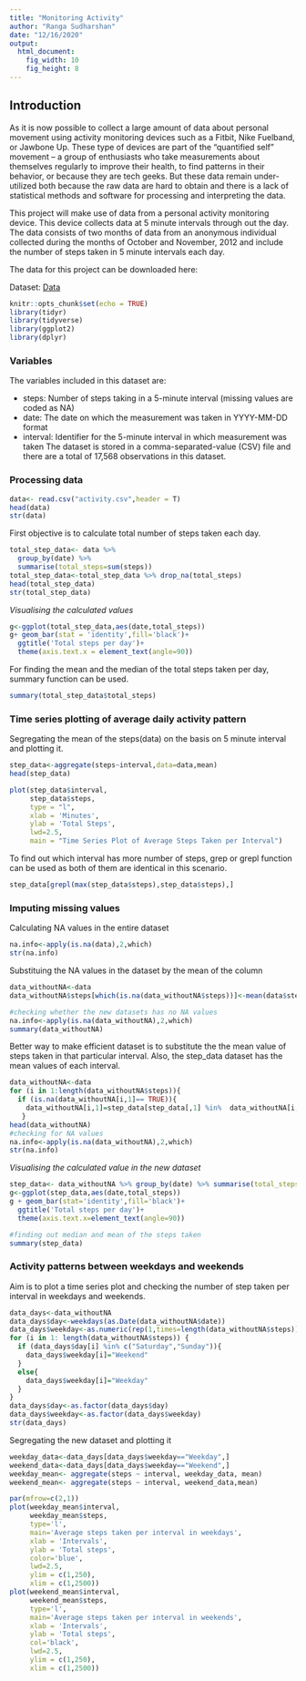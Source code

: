 ---
title: "Monitoring Activity"
author: "Ranga Sudharshan"
date: "12/16/2020"
output: 
  html_document: 
    fig_width: 10
    fig_height: 8
---

## Introduction

As it is now possible to collect a large amount of data about personal movement using activity monitoring devices such as a Fitbit, Nike Fuelband, or Jawbone Up. These type of devices are part of the “quantified self” movement – a group of enthusiasts who take measurements about themselves regularly to improve their health, to find patterns in their behavior, or because they are tech geeks. But these data remain under-utilized both because the raw data are hard to obtain and there is a lack of statistical methods and software for processing and interpreting the data.

This project will make use of data from a personal activity monitoring device. This device collects data at 5 minute intervals through out the day. The data consists of two months of data from an anonymous individual collected during the months of October and November, 2012 and include the number of steps taken in 5 minute intervals each day.

The data for this project can be downloaded here:

Dataset: [Data](https://d396qusza40orc.cloudfront.net/repdata%2Fdata%2Factivity.zip)


```{r setup   }
knitr::opts_chunk$set(echo = TRUE)
library(tidyr)
library(tidyverse)
library(ggplot2)
library(dplyr)
```


### Variables

The variables included in this dataset are:

* steps: Number of steps taking in a 5-minute interval (missing values are coded as NA)
* date: The date on which the measurement was taken in YYYY-MM-DD format
* interval: Identifier for the 5-minute interval in which measurement was taken
The dataset is stored in a comma-separated-value (CSV) file and there are a total of 17,568 observations in this dataset.

### Processing data

```{r}
data<- read.csv("activity.csv",header = T)
head(data)
str(data)
```

First objective is to calculate total number of steps taken each day. 
```{r}
total_step_data<- data %>%
  group_by(date) %>%
  summarise(total_steps=sum(steps))
total_step_data<-total_step_data %>% drop_na(total_steps)
head(total_step_data)
str(total_step_data)
```

*Visualising the calculated values*

```{r}
g<-ggplot(total_step_data,aes(date,total_steps))
g+ geom_bar(stat = 'identity',fill='black')+
  ggtitle('Total steps per day')+
  theme(axis.text.x = element_text(angle=90))
```

For finding the mean and the median of the total steps taken per day, summary function can be used.
```{r}
summary(total_step_data$total_steps)
```

### Time series plotting of average daily activity pattern

Segregating the mean of the steps(data) on the basis on 5 minute interval and plotting it.
```{r}
step_data<-aggregate(steps~interval,data=data,mean)
head(step_data)

plot(step_data$interval,
     step_data$steps, 
     type = "l",
     xlab = 'Minutes',
     ylab = 'Total Steps',
     lwd=2.5,
     main = "Time Series Plot of Average Steps Taken per Interval")
```

To find out which interval has more number of steps, grep or grepl function can be used as both of them are identical in this scenario.

```{r}
step_data[grepl(max(step_data$steps),step_data$steps),]
```

### Imputing missing values

Calculating NA values in the entire dataset
```{r}
na.info<-apply(is.na(data),2,which)
str(na.info)
```

Substituing the NA values in the dataset by the mean of the column
```{r}
data_withoutNA<-data
data_withoutNA$steps[which(is.na(data_withoutNA$steps))]<-mean(data$steps,na.rm = T)

#checking whether the new datasets has no NA values
na.info<-apply(is.na(data_withoutNA),2,which)
summary(data_withoutNA)
```

Better way to make efficient dataset is to substitute the the mean value of steps taken in that particular interval. Also, the step_data dataset has the mean values of each interval.

```{r}
data_withoutNA<-data
for (i in 1:length(data_withoutNA$steps)){
  if (is.na(data_withoutNA[i,1]== TRUE)){
    data_withoutNA[i,1]=step_data[step_data[,1] %in%  data_withoutNA[i,3], 2]}
   }
head(data_withoutNA)
#checking for NA values
na.info<-apply(is.na(data_withoutNA),2,which)
str(na.info)
```

*Visualising the calculated value in the new dataset*

```{r}
step_data<- data_withoutNA %>% group_by(date) %>% summarise(total_steps=sum(steps))
g<-ggplot(step_data,aes(date,total_steps))
g + geom_bar(stat='identity',fill='black')+
  ggtitle('Total steps per day')+
  theme(axis.text.x=element_text(angle=90))

#finding out median and mean of the steps taken
summary(step_data)
```

### Activity patterns between weekdays and weekends

Aim is to plot a time series plot and checking the number of step taken per interval in weekdays and weekends.

```{r}
data_days<-data_withoutNA
data_days$day<-weekdays(as.Date(data_withoutNA$date))
data_days$weekday<-as.numeric(rep(1,times=length(data_withoutNA$steps)))
for (i in 1: length(data_withoutNA$steps)) {
  if (data_days$day[i] %in% c("Saturday","Sunday")){
    data_days$weekday[i]="Weekend"
  }
  else{
    data_days$weekday[i]="Weekday"
  }
}
data_days$day<-as.factor(data_days$day)
data_days$weekday<-as.factor(data_days$weekday)
str(data_days)
```

Segregating the new dataset and plotting it
```{r}
weekday_data<-data_days[data_days$weekday=="Weekday",]
weekend_data<-data_days[data_days$weekday=="Weekend",]
weekday_mean<- aggregate(steps ~ interval, weekday_data, mean)
weekend_mean<- aggregate(steps ~ interval, weekend_data,mean)

par(mfrow=c(2,1))
plot(weekday_mean$interval,
     weekday_mean$steps,
     type='l',
     main='Average steps taken per interval in weekdays',
     xlab = 'Intervals',
     ylab = 'Total steps',
     color='blue',
     lwd=2.5,
     ylim = c(1,250),
     xlim = c(1,2500))
plot(weekend_mean$interval,
     weekend_mean$steps,
     type='l',
     main='Average steps taken per interval in weekends',
     xlab = 'Intervals',
     ylab = 'Total steps',
     col='black',
     lwd=2.5,
     ylim = c(1,250),
     xlim = c(1,2500))
```


































